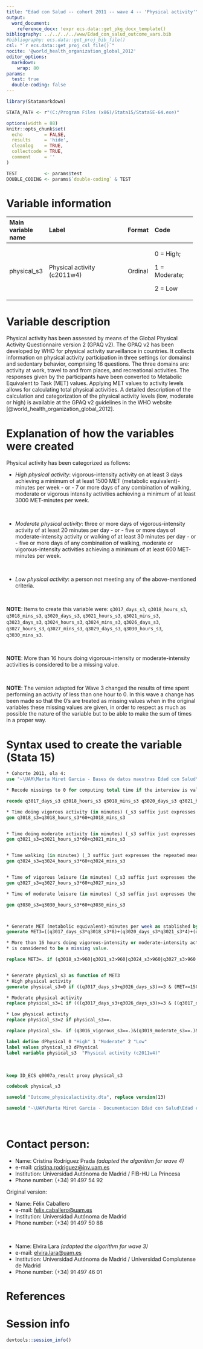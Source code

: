 ```yaml
---
title: "Edad con Salud -- cohort 2011 -- wave 4 -- 'Physical activity'"
output:
  word_document:
    reference_docx: !expr ecs.data::get_pkg_docx_template()
bibliography: ../../../../www/Edad_con_salud_outcome_vars.bib
#bibliography: ecs.data::get_proj_bib_file()
csl: "`r ecs.data::get_proj_csl_file()`"
nocite: '@world_health_organization_global_2012'
editor_options: 
  markdown:
    wrap: 80
params:
  test: true
  double-coding: false
---
```


```r
library(Statamarkdown)

STATA_PATH <- r"(C:/Program Files (x86)/Stata15/StataSE-64.exe)"

options(width = 88) 
knitr::opts_chunk$set( 
  echo        = FALSE, 
  results     = 'hide',
  cleanlog    = TRUE,  
  collectcode = TRUE,  
  comment     = ''     
)

TEST          <- params$test
DOUBLE_CODING <- params$`double-coding` & TEST
```

# Variable information

+--------------------+------------------------------------------+------------+----------------------+
| Main variable name | Label                                    | Format     | Code                 |
+:===================+:=========================================+:===========+:=====================+
| physical_s3        | Physical activity (c2011w4)              | Ordinal    | 0 = High;            |
|                    |                                          |            |                      |
|                    |                                          |            | 1 = Moderate;        |
|                    |                                          |            |                      |
|                    |                                          |            | 2 = Low              |
|                    |                                          |            |                      |          
+--------------------+------------------------------------------+------------+----------------------+


# Variable description

Physical activity has been assessed by means of the Global Physical Activity 
Questionnaire version 2 (GPAQ v2). The GPAQ v2 has been developed by WHO for 
physical activity surveillance in countries. It collects information on physical
activity participation in three settings (or domains) and sedentary behavior, 
comprising 16 questions. The three domains are: activity at work, travel to and
from places, and recreational activities. The responses given by the 
participants have been converted to Metabolic Equivalent to Task (MET) values. 
Applying MET values to activity levels allows for calculating total physical 
activities. A detailed description of the calculation and categorization of the
physical activity levels (low, moderate or high) is available at the GPAQ v2 
guidelines in the WHO website [@world_health_organization_global_2012].

# Explanation of how the variables were created


Physical activity has been categorized as follows:

-  	_High physical activity_: vigorous-intensity activity on at least 3 days 
  achieving a minimum of at least 1500 MET (metabolic equivalent)-minutes per 
  week - or - 7 or more days of any combination of walking, moderate or vigorous 
  intensity activities achieving a minimum of at least 3000 MET-minutes per 
  week.
  
<br>

-	_Moderate physical activity_: three or more days of vigorous-intensity 
  activity of at least 20 minutes per day - or - five or more days of 
  moderate-intensity activity or walking of at least 30 minutes per day - or - 
  five or more days of any combination of walking, moderate or 
  vigorous-intensity activities achieving a minimum of at least 600 MET-minutes
  per week.
  
 <br>
  
-	_Low physical activity_: a person not meeting any of the above-mentioned
  criteria.

<br>

**NOTE**: Items to create this variable were: `q3017_days_s3`, `q3018_hours_s3`, 
`q3018_mins_s3`, `q3020_days_s3`, `q3021_hours_s3`, `q3021_mins_s3`, 
`q3023_days_s3`, `q3024_hours_s3`,  `q3024_mins_s3`, `q3026_days_s3`, 
`q3027_hours_s3`, `q3027_mins_s3`, `q3029_days_s3`, `q3030_hours_s3`,
`q3030_mins_s3`.

<br>

**NOTE**: More than 16 hours doing vigorous-intensity or moderate-intensity
activities is considered to be a missing value.

<br>

**NOTE**: The version adapted for Wave 3 changed the results of time spent 
performing an activity of less than one hour to 0. In this wave a change has 
been made so that the 0's are treated as missing values when in the original 
variables these missing values are given, in order to respect as much as 
possible the nature of the variable but to be able to make the sum of times
in a proper way. 

# Syntax used to create the variable (Stata 15)

```stata
* Cohorte 2011, ola 4:
use "~\UAM\Marta Miret Garcia - Bases de datos maestras Edad con Salud\Ola_4\Cohorte 2011\rawdata_c2011w4.dta"
```

```stata

* Recode missings to 0 for computing total time if the interview is valid

recode q3017_days_s3 q3018_hours_s3 q3018_mins_s3 q3020_days_s3 q3021_hours_s3 q3021_mins_s3 q3023_days_s3 q3024_hours_s3 q3024_mins_s3 q3026_days_s3 q3027_hours_s3 q3027_mins_s3 q3029_days_s3 q3030_hours_s3 q3030_mins_s3 (.=0) if q0007a_result_s3==1

* Time doing vigorous activity (in minutes) (_s3 suffix just expresses the repeated measure ID)
gen q3018_s3=q3018_hours_s3*60+q3018_mins_s3


* Time doing moderate activity (in minutes) (_s3 suffix just expresses the repeated measure ID)
gen q3021_s3=q3021_hours_s3*60+q3021_mins_s3


* Time walking (in minutes) (_3 suffix just expresses the repeated measure ID)
gen q3024_s3=q3024_hours_s3*60+q3024_mins_s3


* Time of vigorous leisure (in minutes) (_s3 suffix just expresses the repeated measure ID) 
gen q3027_s3=q3027_hours_s3*60+q3027_mins_s3 

* Time of moderate leisure (in minutes) (_s3 suffix just expresses the repeated measure ID) 

gen q3030_s3=q3030_hours_s3*60+q3030_mins_s3



* Generate MET (metabolic equivalent)-minutes per week as stablished by GPAQ guide
generate MET3=((q3017_days_s3*q3018_s3*8)+(q3020_days_s3*q3021_s3*4)+(q3023_days_s3*q3024_s3*4)+(q3026_days_s3*q3027_s3*8)+(q3029_days_s3*q3030_s3*4))

* More than 16 hours doing vigorous-intensity or moderate-intensity activities,
* is considered to be a missing value. 

replace MET3=. if (q3018_s3>960|q3021_s3>960|q3024_s3>960|q3027_s3>960|q3030_s3>960)|((q3017_days_s3==. & q3018_s3>0)| (q3020_days_s3==. & q3021_s3>0)| (q3023_days_s3==. & q3024_s3>0)|(q3026_days_s3==. & q3027_s3>0)|(q3029_days_s3==. & q3030_s3>0))


* Generate physical_s3 as function of MET3
* High physical activity
generate physical_s3=0 if ((q3017_days_s3+q3026_days_s3)>=3 & (MET>=1500)) | (((q3017_days_s3+q3020_days_s3+q3023_days_s3+q3026_days_s3+q3029_days_s3)>=7) & (MET>=3000))

* Moderate physical activity
replace physical_s3=1 if (((q3017_days_s3+q3026_days_s3)>=3 & ((q3017_days_s3*q3018_s3)+(q3026_days_s3*q3027_s3))>=60) |                           ((q3020_days_s3+q3023_days_s3+q3029_days_s3)>=5 & ((q3020_days_s3*q3021_s3)+(q3023_days_s3*q3024_s3)+(q3029_days_s3*q3030_s3))>=150) |                   ((q3017_days_s3+q3020_days_s3+q3023_days_s3+q3026_days_s3+q3029_days_s3)>=5 & (MET>=600)))& (physical_s3!=0)

* Low physical activity
replace physical_s3=2 if physical_s3==.

replace physical_s3=. if (q3016_vigorous_s3==.)&(q3019_moderate_s3==.)&(q3022_walk_s3==.)&(q3025_leisure_s3==.)&(q3028_moderate_s3==.)

label define dPhysical 0 "High" 1 "Moderate" 2 "Low"
label values physical_s3 dPhysical
label variable physical_s3  "Physical activity (c2011w4)"

```


<br>

```stata
keep ID_ECS q0007a_result proxy physical_s3

codebook physical_s3
```


```stata
saveold "Outcome_physicalactivity.dta", replace version(13)
```


```stata
saveold "~\UAM\Marta Miret Garcia - Documentacion Edad con Salud\Edad con salud - Ola 4\Outcomes\Cohorte 2011\Outcome datasets\Outcome_physicalactivity.dta", replace version(13)
```

<br>

# Contact person:

-   Name: Cristina Rodríguez Prada _(adapted the algorithm for wave 4)_
-   e-mail:
    [cristina.rodriguez@inv.uam.es](mailto:cristina.rodriguez@inv.uam.es){.email}
-   Institution: Universidad Autónoma de Madrid / FIB-HU La Princesa
-   Phone number: (+34) 91 497 54 92

\newpage

Original version:

-   Name: Félix Caballero
-   e-mail:
    [felix.caballero@uam.es](mailto:felix.caballero@uam.es){.email}
-   Institution: Universidad Autónoma de Madrid
-   Phone number: (+34) 91 497 50 88

<br>

-   Name: Elvira Lara _(adapted the algorithm for wave 3)_
-   e-mail:
    [elvira.lara@uam.es](mailto:elvira.lara@uam.es){.email}
-   Institution: Universidad Autónoma de Madrid / Universidad Complutense de Madrid
-   Phone number: (+34) 91 497 46 01

# References

::: {#refs}
:::

\newpage

# Session info

```r
devtools::session_info()
```
